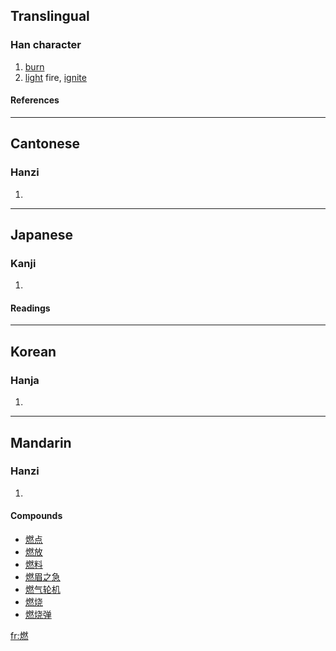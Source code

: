 ==Translingual==
===Han character===
{{Han char|rn=86|rad=火|as=12|sn=16|four=9383<sub>3</sub>|canj=火月大火 (FBKF)}}
# [[burn]]
# [[light]] fire, [[ignite]]
====References====
{{Han ref|kx=0682.070|dkj=19394|dj=1094.060|hdz=32235.110|uh=71C3|ud=29123|bh=BF55|bd=48981}}

----
==Cantonese==
===Hanzi===
{{yue-hanzi|jyut=|y=yin6}}
# {{defn|Cantonese}}

----
==Japanese==
===Kanji===
{{ja-kanji|grade=|rs=火12}}
# {{defn|Japanese}} 
====Readings====
{{ja-readings|on=[[ねん]] (nen), [[ぜん]] (zen)|kun=[[もえる]] (moeru), [[もやす]] (moyasu)}}

----
==Korean==
===Hanja===
{{ko-hanja|hangeul=[[연]]|eumhun=|rv=yeon|mr=yŏn|y=eyn}}
# {{defn|Korean}}

----
==Mandarin==
===Hanzi===
{{cmn-hanzi|pin=[[qián]] (qian2), [[rán]] (ran2), [[xún]] (xun2)|wg=ch'ien<sup>2</sup>, jan<sup>2</sup>, hsün<sup>2</sup>}}
# {{defn|Mandarin}}

====Compounds====
*[[燃点]]
*[[燃放]]
*[[燃料]]
*[[燃眉之急]]
*[[燃气轮机]]
*[[燃烧]]
*[[燃烧弹]]

[[fr:燃]]